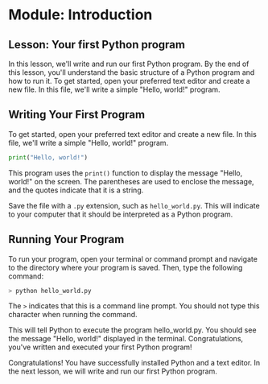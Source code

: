 # Module: Introduction

## Lesson: Your first Python program

In this lesson, we'll write and run our first Python program. By the end of this lesson, you'll understand the basic structure of a Python program and how to run it.
To get started, open your preferred text editor and create a new file. In this file, we'll write a simple "Hello, world!" program.

## Writing Your First Program

To get started, open your preferred text editor and create a new file. In this file, we'll write a simple "Hello, world!" program.

```py
print("Hello, world!")
```

This program uses the `print()` function to display the message "Hello, world!" on the screen. The parentheses are used to enclose the message, and the quotes indicate that it is a string.

Save the file with a `.py` extension, such as `hello_world.py`. This will indicate to your computer that it should be interpreted as a Python program.

## Running Your Program

To run your program, open your terminal or command prompt and navigate to the directory where your program is saved. Then, type the following command:

```bash
> python hello_world.py
```

The `>` indicates that this is a command line prompt. You should not type this character when running the command.

This will tell Python to execute the program hello_world.py. You should see the message "Hello, world!" displayed in the terminal.
Congratulations, you've written and executed your first Python program!

Congratulations! You have successfully installed Python and a text editor. In the next lesson, we will write and run our first Python program.
